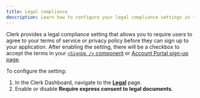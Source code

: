 ```yaml
---
title: Legal compliance
description: Learn how to configure your legal compliance settings in the Clerk Dashboard.
---
```


Clerk provides a legal compliance setting that allows you to require users to agree to your terms of service or privacy policy before they can sign up to your application. After enabling the setting, there will be a checkbox to accept the terms in your [`<SignUp />` component](/docs/components/authentication/sign-up) or [Account Portal sign-up page](/docs/guides/customizing-clerk/account-portal#sign-up).

To configure the setting:

1. In the Clerk Dashboard, navigate to the [**Legal**](https://dashboard.clerk.com/last-active?path=compliance/legal) page.
1. Enable or disable **Require express consent to legal documents**.
